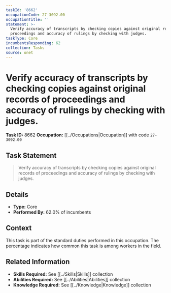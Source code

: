 ```yaml
---
taskId: '8662'
occupationCode: 27-3092.00
occupationTitle: ''
statement: >-
  Verify accuracy of transcripts by checking copies against original records of
  proceedings and accuracy of rulings by checking with judges.
taskType: Core
incumbentsResponding: 62
collection: Tasks
source: onet
---
```

# Verify accuracy of transcripts by checking copies against original records of proceedings and accuracy of rulings by checking with judges.

**Task ID:** 8662
**Occupation:** [[../Occupations|Occupation]] with code `27-3092.00`

## Task Statement

> Verify accuracy of transcripts by checking copies against original records of proceedings and accuracy of rulings by checking with judges.

## Details

- **Type:** Core
- **Performed By:** 62.0% of incumbents

## Context

This task is part of the standard duties performed in this occupation. The percentage indicates how common this task is among workers in the field.

## Related Information

- **Skills Required:** See [[../Skills|Skills]] collection
- **Abilities Required:** See [[../Abilities|Abilities]] collection
- **Knowledge Required:** See [[../Knowledge|Knowledge]] collection
